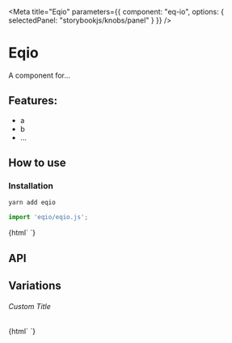 

<Meta
  title="Eqio"
  parameters={{
    component: "eq-io",
    options: { selectedPanel: "storybookjs/knobs/panel" }
  }}
/>

# Eqio

A component for...

## Features:

- a
- b
- ...

## How to use

### Installation

```bash
yarn add eqio
```

```js
import 'eqio/eqio.js';
```

<Preview withToolbar>
  <Story name="Simple">
    {html`
      <eq-io></eq-io>
    `}
  </Story>
</Preview>

## API

<Props of="eqio" />

## Variations

###### Custom Title

<Story name="Custom Title">
  {html`
    <eq-io .title=${'Hello World'}></eq-io>
  `}
</Story>

